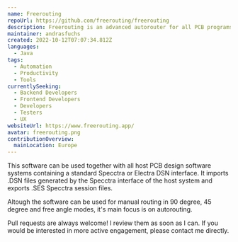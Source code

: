 ```yaml
---
name: Freerouting
repoUrl: https://github.com/freerouting/freerouting
description: Freerouting is an advanced autorouter for all PCB programs that support the standard Specctra or Electra DSN interface.
maintainer: andrasfuchs
created: 2022-10-12T07:07:34.812Z
languages:
  - Java
tags:
  - Automation
  - Productivity
  - Tools
currentlySeeking:
  - Backend Developers
  - Frontend Developers
  - Developers
  - Testers
  - UX
websiteUrl: https://www.freerouting.app/
avatar: freerouting.png
contributionOverview:
  mainLocation: Europe
---
```


<Overview>

This software can be used together with all host PCB design software systems containing a standard Specctra or Electra DSN interface. It imports .DSN files generated by the Specctra interface of the host system and exports .SES Specctra session files.

Altough the software can be used for manual routing in 90 degree, 45 degree and free angle modes, it's main focus is on autorouting.

</Overview>

<Contributing>

Pull requests are always welcome! I review them as soon as I can. 
If you would be interested in more active engagement, please contact me directly.

</Contributing>
